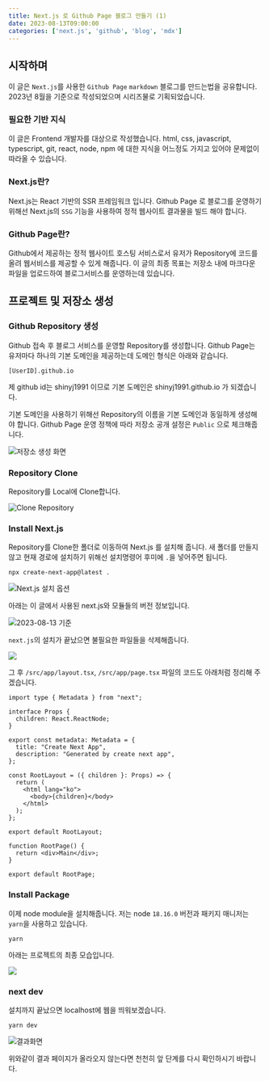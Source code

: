 ```yaml
---
title: Next.js 로 Github Page 블로그 만들기 (1)
date: 2023-08-13T09:00:00
categories: ['next.js', 'github', 'blog', 'mdx']
---
```


## 시작하며

이 글은 `Next.js`를 사용한 `Github Page` `markdown` 블로그를 만드는법을 공유합니다.
2023년 8월을 기준으로 작성되었으며 시리즈물로 기획되었습니다.

### 필요한 기반 지식

이 글은 Frontend 개발자를 대상으로 작성했습니다. html, css, javascript, typescript, git, react, node, npm 에 대한 지식을 어느정도 가지고 있어야 문제없이 따라올 수 있습니다.

### Next.js란?

Next.js는 React 기반의 SSR 프레임워크 입니다.
Github Page 로 블로그를 운영하기 위해선 Next.js의 `SSG` 기능을 사용하여 정적 웹사이트 결과물을 빌드 해야 합니다.

### Github Page란?

Github에서 제공하는 정적 웹사이트 호스팅 서비스로서 유저가 Repository에 코드를 올려 웹서비스를 제공할 수 있게 해줍니다.
이 글의 최종 목표는 저장소 내에 마크다운 파일을 업로드하여 블로그서비스를 운영하는데 있습니다.

## 프로젝트 및 저장소 생성

### Github Repository 생성

Github 접속 후 블로그 서비스를 운영할 Repository를 생성합니다.
Github Page는 유저마다 하나의 기본 도메인을 제공하는데 도메인 형식은 아래와 같습니다.

```
[UserID].github.io
```

제 github id는 shinyj1991 이므로 기본 도메인은 shinyj1991.github.io 가 되겠습니다.

기본 도메인을 사용하기 위해선 Repository의 이름을 기본 도메인과 동일하게 생성해야 합니다.
Github Page 운영 정책에 따라 저장소 공개 설정은 `Public` 으로 체크해줍니다.

![저장소 생성 화면](1.png)

### Repository Clone

Repository를 Local에 Clone합니다.

![Clone Repository](2.png)

### Install Next.js

Repository를 Clone한 폴더로 이동하여 Next.js 를 설치해 줍니다.
새 폴더를 만들지 않고 현재 경로에 설치하기 위해선 설치명령어 후미에 `.`을 넣어주면 됩니다.

```
npx create-next-app@latest .
```

![Next.js 설치 옵션](3.png)

아래는 이 글에서 사용된 next.js와 모듈들의 버전 정보입니다.

![2023-08-13 기준](7.png)

`next.js`의 설치가 끝났으면 불필요한 파일들을 삭제해줍니다.

![](4.png)

그 후 `/src/app/layout.tsx`, `/src/app/page.tsx` 파일의 코드도 아래처럼 정리해 주겠습니다.

```tsx:src/app/layout.tsx
import type { Metadata } from "next";

interface Props {
  children: React.ReactNode;
}

export const metadata: Metadata = {
  title: "Create Next App",
  description: "Generated by create next app",
};

const RootLayout = ({ children }: Props) => {
  return (
    <html lang="ko">
      <body>{children}</body>
    </html>
  );
};

export default RootLayout;
```

```tsx:src/app/page.tsx
function RootPage() {
  return <div>Main</div>;
}

export default RootPage;
```

### Install Package

이제 node module을 설치해줍니다.
저는 node `18.16.0` 버전과 패키지 매니저는 `yarn`을 사용하고 있습니다.

```
yarn
```

아래는 프로젝트의 최종 모습입니다.

![](5.png)

### next dev

설치까지 끝났으면 localhost에 웹을 띄워보겠습니다.

```
yarn dev
```

![결과화면](6.png)

위와같이 결과 페이지가 올라오지 않는다면 천천히 앞 단계를 다시 확인하시기 바랍니다.
